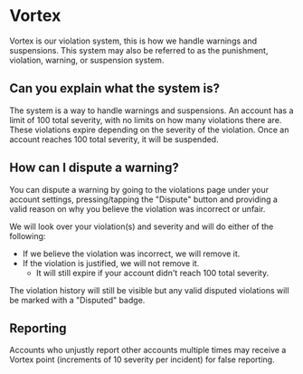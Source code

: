 
# Vortex

Vortex is our violation system, this is how we handle warnings and suspensions. This system may also be referred to as the punishment, violation, warning, or suspension system.

## Can you explain what the system is?

The system is a way to handle warnings and suspensions. An account has a limit of 100 total severity, with no limits on how many violations there are. These violations expire depending on the severity of the violation. Once an account reaches 100 total severity, it will be suspended.

## How can I dispute a warning?

<BadgeWrapper selected="Specific to Nexirift" />

You can dispute a warning by going to the violations page under your account settings, pressing/tapping the "Dispute" button and providing a valid reason on why you believe the violation was incorrect or unfair.

We will look over your violation(s) and severity and will do either of the following:

- If we believe the violation was incorrect, we will remove it.
- If the violation is justified, we will not remove it.
  - It will still expire if your account didn't reach 100 total severity.

The violation history will still be visible but any valid disputed violations will be marked with a "Disputed" badge.

## Reporting

<BadgeWrapper selected="Specific to Nexirift" />

Accounts who unjustly report other accounts multiple times may receive a Vortex point (increments of 10 severity per incident) for false reporting.
